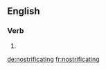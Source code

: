==English==

===Verb===
{{head|en|present participle}}

# {{present participle of|nostrificate|lang=en|nocat=1}}

[[de:nostrificating]]
[[fr:nostrificating]]